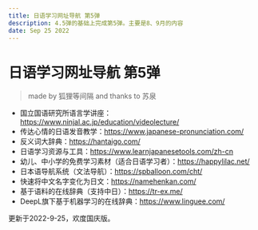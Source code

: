 ```yaml
---
title: 日语学习网址导航 第5弹
description: 4.5弹的基础上完成第5弹。主要是8、9月的内容
date: Sep 25 2022
---
```


# 日语学习网址导航 第5弹

> made by 狐狸等间隔 and thanks to 苏泉

* 国立国语研究所语言学讲座：https://www.ninjal.ac.jp/education/videolecture/
* 传达心情的日语发音教学：https://www.japanese-pronunciation.com/
* 反义词大辞典：https://hantaigo.com/
* 日语学习资源与工具：https://www.learnjapanesetools.com/zh-cn
* 幼儿、中小学的免费学习素材（适合日语学习者）：https://happylilac.net/
* 日本语导航系统（文法导航）：https://spballoon.com/cht/
* 快速将中文名字变化为日文：https://namehenkan.com/
* 基于语料的在线辞典（支持中日）：https://tr-ex.me/
* DeepL旗下基于机器学习的在线辞典：https://www.linguee.com/

更新于2022-9-25，欢度国庆版。